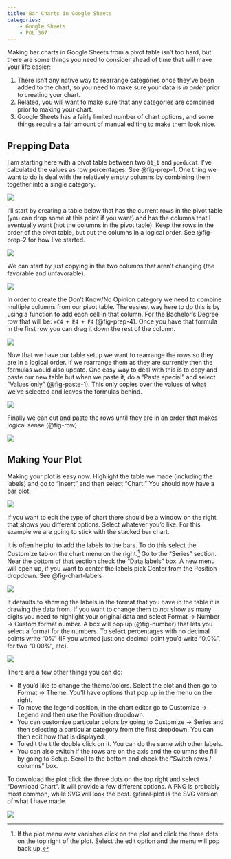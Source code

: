 ```yaml
---
title: Bar Charts in Google Sheets
categories: 
    - Google Sheets
    - POL 307
---
```


Making bar charts in Google Sheets from a pivot table isn't too hard, but there are some things you need to consider ahead of time that will make your life easier:

1) There isn't any native way to rearrange categories once they've been added to the chart, so you need to make sure your data is _in order_ prior to creating your chart. 
2) Related, you will want to make sure that any categories are combined prior to making your chart. 
3) Google Sheets has a fairly limited number of chart options, and some things require a fair amount of manual editing to make them look nice. 

## Prepping Data

I am starting here with a pivot table between two `Q1_1` and `ppeducat`. I've calculated the values as row percentages. See @fig-prep-1. One thing we want to do is deal with the relatively empty columns by combining them together into a single category. 

![](images/plot_prep_1.png){#fig-prep-1}

I'll start by creating a table below that has the current rows in the pivot table (you can drop some at this point if you want) and has the columns that I eventually want (not the columns in the pivot table). Keep the rows in the order of the pivot table, but put the columns in a logical order. See @fig-prep-2 for how I've started.

![](images/plot_prep_2.png){#fig-prep-2}

We can start by just copying in the two columns that aren't changing (the favorable and unfavorable). 

![](images/plot_prep_3.png){#fig-prep-3}

In order to create the Don't Know/No Opinion category we need to combine multiple columns from our pivot table. The easiest way here to do this is by using a function to add each cell in that column. For the Bachelor's Degree row that will be: `=C4 + E4 + F4` (@fig-prep-4). Once you have that formula in the first row you can drag it down the rest of the column. 

![](images/plot_prep_4.png){#fig-prep-4}

Now that we have our table setup we want to rearrange the rows so they are in a logical order. If we rearrange them as they are currently then the formulas would also update. One easy way to deal with this is to copy and paste our new table but when we paste it, do a "Paste special" and select "Values only" (@fig-paste-1). This only copies over the values of what we've selected and leaves the formulas behind. 

![](images/plot_paste_1.png){#fig-paste-1}

Finally we can cut and paste the rows until they are in an order that makes logical sense (@fig-row). 

![](images/plot_row_arranged.png){#fig-row}

## Making Your Plot

Making your plot is easy now. Highlight the table we made (including the labels) and go to "Insert" and then select "Chart." You should now have a bar plot. 

![](images/plot_insert.png){#fig-insert}

If you want to edit the type of chart there should be a window on the right that shows you different options. Select whatever you'd like. For this example we are going to stick with the stacked bar chart. 

It is often helpful to add the labels to the bars. To do this select the Customize tab on the chart menu on the right.[^lost] Go to the "Series" section. Near the bottom of that section check the "Data labels" box. A new menu will open up, if you want to center the labels pick Center from the Position dropdown. See @fig-chart-labels

[^lost]: If the plot menu ever vanishes click on the plot and click the three dots on the top right of the plot. Select the edit option and the menu will pop back up. 

![](images/plot_chart_labels.png){#fig-chart-labels}

It defaults to showing the labels in the format that you have in the table it is drawing the data from. If you want to change them to _not_ show as many digits you need to highlight your original data and select Format $\rightarrow$ Number $\rightarrow$ Custom format number. A box will pop up (@fig-number) that lets you select a format for the numbers. To select percentages with no decimal points write "0%" (IF you wanted just one decimal point you'd write "0.0%", for two "0.00%", etc). 

::: {.column-margin}
![](images/plot_number.png){#fig-number}
::: 

There are a few other things you can do: 

- If you'd like to change the theme/colors. Select the plot and then go to Format $\rightarrow$ Theme. You'll have options that pop up in the menu on the right. 
- To move the legend position, in the chart editor go to Customize $\rightarrow$ Legend and then use the Position dropdown. 
- You can customize particular colors by going to Customize $\rightarrow$ Series and then selecting a particular category from the first dropdown. You can then edit how that is displayed.
- To edit the title double click on it. You can do the same with other labels. 
- You can also switch if the rows are on the axis and the columns the fill by going to Setup. Scroll to the bottom and check the "Switch rows / columns" box. 

To download the plot click the three dots on the top right and select "Download Chart". It will provide a few different options. A PNG is probably most common, while SVG will look the best. @final-plot is the SVG version of what I have made. 

![](images/Opinions%20on%20Joe%20Biden%20by%20Education.svg){#final-plot .preview-image}
